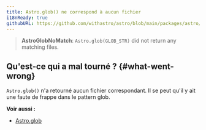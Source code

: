 ```yaml
---
title: Astro.glob() ne correspond à aucun fichier
i18nReady: true
githubURL: https://github.com/withastro/astro/blob/main/packages/astro/src/core/errors/errors-data.ts
---
```


> **AstroGlobNoMatch**: `Astro.glob(GLOB_STR)` did not return any matching files.

## Qu'est-ce qui a mal tourné ? \{#what-went-wrong\}
`Astro.glob()` n'a retourné aucun fichier correspondant. Il se peut qu'il y ait une faute de frappe dans le pattern glob.

**Voir aussi :**
-  [Astro.glob](/fr/reference/api-reference/#astroglob)
